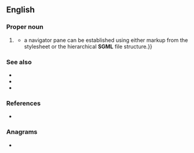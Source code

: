 ==English==

===Proper noun===
{{en-proper noun}}

# {{lb|en|software}} {{initialism of|en|{{w|Standard Generalized Markup Language}}}}
#* {{quote-book|en|year=2012|author=Peter Flynn|title=Understanding SGML and XML Tools|passage={{...}} a navigator pane can be established using either markup from the stylesheet or the hierarchical '''SGML''' file structure.}}

===See also===
* {{l|en|HTML}}
* {{l|en|XHTML}}
* {{l|en|XML}}

===References===
<references/>
* {{pedia}}

===Anagrams===
* {{anagrams|en|a=glms|LGMs|LMGs}}